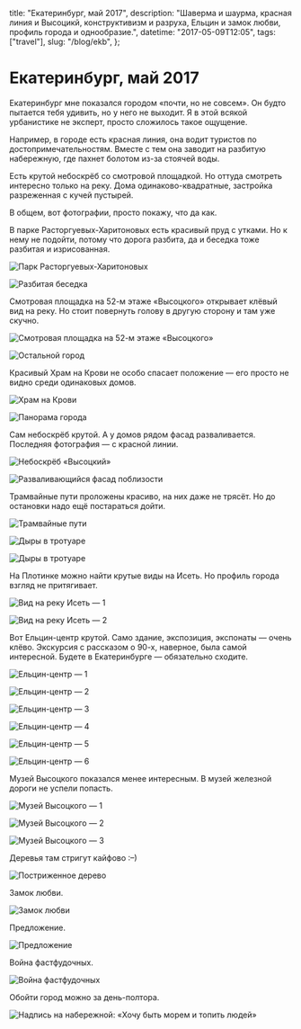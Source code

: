   title: "Екатеринбург, май 2017",
  description:
    "Шаверма и шаурма, красная линия и Высоцикй, конструктивизм и разруха, Ельцин и замок любви, профиль города и однообразие.",
  datetime: "2017-05-09T12:05",
  tags: ["travel"],
  slug: "/blog/ekb",
};

# Екатеринбург, май 2017

Екатеринбург мне показался городом «почти, но не совсем». Он будто пытается тебя удивить, но у него не выходит. Я в этой всякой урбанистике не эксперт, просто сложилось такое ощущение.

Например, в городе есть красная линия, она водит туристов по достопримечательностям. Вместе с тем она заводит на разбитую набережную, где пахнет болотом из-за стоячей воды.

Есть крутой небоскрёб со смотровой площадкой. Но оттуда смотреть интересно только на реку. Дома одинаково-квадратные, застройка разреженная с кучей пустырей.

В общем, вот фотографии, просто покажу, что да как.

В парке Расторгуевых-Харитоновых есть красивый пруд с утками. Но к нему не подойти, потому что дорога разбита, да и беседка тоже разбитая и изрисованная.

![Парк Расторгуевых-Харитоновых](/img/blog/ekb/1-min.jpg)

![Разбитая беседка](/img/blog/ekb/2-min.jpg)

Смотровая площадка на 52-м этаже «Высоцкого» открывает клёвый вид на реку. Но стоит повернуть голову в другую сторону и там уже скучно.

![Смотровая площадка на 52-м этаже «Высоцкого»](/img/blog/ekb/3-min.jpg)

![Остальной город](/img/blog/ekb/4-min.jpg)

Красивый Храм на Крови не особо спасает положение — его просто не видно среди одинаковых домов.

![Храм на Крови](/img/blog/ekb/5-min.jpg)

![Панорама города](/img/blog/ekb/6-min.jpg)

Сам небоскрёб крутой. А у домов рядом фасад разваливается. Последняя фотография — с красной линии.

![Небоскрёб «Высоцкий»](/img/blog/ekb/7-min.jpg)

![Разваливающийся фасад поблизости](/img/blog/ekb/8-min.jpg)

Трамвайные пути проложены красиво, на них даже не трясёт. Но до остановки надо ещё постараться дойти.

![Трамвайные пути](/img/blog/ekb/9-min.jpg)

![Дыры в тротуаре](/img/blog/ekb/10-min.jpg)

![Дыры в тротуаре](/img/blog/ekb/11-min.jpg)

На Плотинке можно найти крутые виды на Исеть. Но профиль города взгляд не притягивает.

![Вид на реку Исеть — 1](/img/blog/ekb/12-min.jpg)

![Вид на реку Исеть — 2](/img/blog/ekb/13-min.jpg)

Вот Ельцин-центр крутой. Само здание, экспозиция, экспонаты — очень клёво. Экскурсия с рассказом о 90-х, наверное, была самой интересной. Будете в Екатеринбурге — обязательно сходите.

![Ельцин-центр — 1](/img/blog/ekb/14-min.jpg)

![Ельцин-центр — 2](/img/blog/ekb/15-min.jpg)

![Ельцин-центр — 3](/img/blog/ekb/16-min.jpg)

![Ельцин-центр — 4](/img/blog/ekb/17-min.jpg)

![Ельцин-центр — 5](/img/blog/ekb/18-min.jpg)

![Ельцин-центр — 6](/img/blog/ekb/19-min.jpg)

Музей Высоцкого показался менее интересным. В музей железной дороги не успели попасть.

![Музей Высоцкого — 1](/img/blog/ekb/20-min.jpg)

![Музей Высоцкого — 2](/img/blog/ekb/21-min.jpg)

![Музей Высоцкого — 3](/img/blog/ekb/22-min.jpg)

Деревья там стригут кайфово :–)

![Постриженное дерево](/img/blog/ekb/23-min.jpg)

Замок любви.

![Замок любви](/img/blog/ekb/cover.jpg)

Предложение.

![Предложение](/img/blog/ekb/25-min.jpg)

Война фастфудочных.

![Война фастфудочных](/img/blog/ekb/26-min.jpg)

Обойти город можно за день-полтора.

![Надпись на набережной: «Хочу быть морем и топить людей»](/img/blog/ekb/27-min.jpg)
